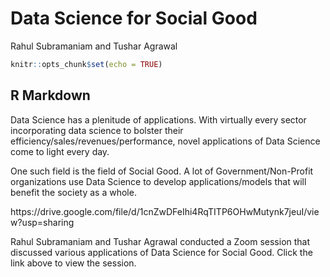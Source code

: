 # Data Science for Social Good

Rahul Subramaniam and Tushar Agrawal

```r
knitr::opts_chunk$set(echo = TRUE)
```

## R Markdown

Data Science has a plenitude of applications. With virtually every sector incorporating data science to bolster their efficiency/sales/revenues/performance, novel applications of Data Science come to light every day. 

One such field is the field of Social Good. A lot of Government/Non-Profit organizations use Data Science to develop applications/models that will benefit the society as a whole.

https://drive.google.com/file/d/1cnZwDFeIhi4RqTITP6OHwMutynk7jeuI/view?usp=sharing

Rahul Subramaniam and Tushar Agrawal conducted a Zoom session that discussed various applications of Data Science for Social Good. Click the link above to view the session.
